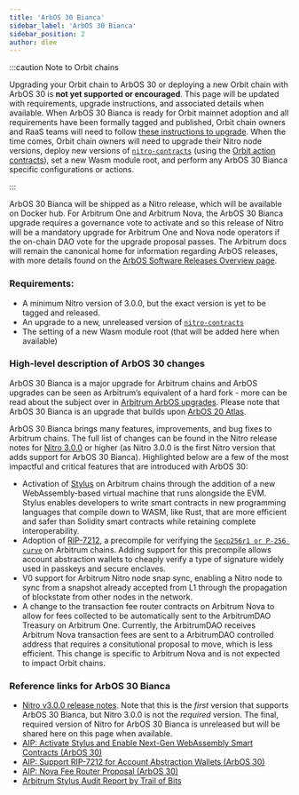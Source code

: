 ```yaml
---
title: 'ArbOS 30 Bianca'
sidebar_label: 'ArbOS 30 Bianca'
sidebar_position: 2
author: dlee
---
```


:::caution Note to Orbit chains

Upgrading your Orbit chain to ArbOS 30 or deploying a new Orbit chain with ArbOS 30 is **not yet supported or encouraged**. This page will be updated with requirements, upgrade instructions, and associated details when available. When ArbOS 30 Bianca is ready for Orbit mainnet adoption and all requirements have been formally tagged and published, Orbit chain owners and RaaS teams will need to follow [these instructions to upgrade](../../launch-orbit-chain/how-tos/arbos-upgrade.md). When the time comes, Orbit chain owners will need to upgrade their Nitro node versions, deploy new versions of [`nitro-contracts`](https://github.com/OffchainLabs/nitro-contracts) (using the [Orbit action contracts](https://github.com/OffchainLabs/orbit-actions)), set a new Wasm module root, and perform any ArbOS 30 Bianca specific configurations or actions.

:::

ArbOS 30 Bianca will be shipped as a Nitro release, which will be available on Docker hub. For Arbitrum One and Arbitrum Nova, the ArbOS 30 Bianca upgrade requires a governance vote to activate and so this release of Nitro will be a mandatory upgrade for Arbitrum One and Nova node operators if the on-chain DAO vote for the upgrade proposal passes. The Arbitrum docs will remain the canonical home for information regarding ArbOS releases, with more details found on the [ArbOS Software Releases Overview page](./01-overview.mdx).

### Requirements:

- A minimum Nitro version of 3.0.0, but the exact version is yet to be tagged and released.
- An upgrade to a new, unreleased version of [`nitro-contracts`](https://github.com/OffchainLabs/nitro-contracts)
- The setting of a new Wasm module root (that will be added here when available)

### High-level description of ArbOS 30 changes

ArbOS 30 Bianca is a major upgrade for Arbitrum chains and ArbOS upgrades can be seen as Arbitrum’s equivalent of a hard fork - more can be read about the subject over in [Arbitrum ArbOS upgrades](https://forum.arbitrum.foundation/t/arbitrum-arbos-upgrades/19695). Please note that ArbOS 30 Bianca is an upgrade that builds upon [ArbOS 20 Atlas](./arbos20.mdx).

ArbOS 30 Bianca brings many features, improvements, and bug fixes to Arbitrum chains. The full list of changes can be found in the Nitro release notes for [Nitro 3.0.0](https://github.com/OffchainLabs/nitro/releases/tag/v3.0.0) or higher (as Nitro 3.0.0 is the first Nitro version that adds support for ArbOS 30 Bianca). Highlighted below are a few of the most impactful and critical features that are introduced with ArbOS 30:

- Activation of [Stylus](../../stylus/stylus-gentle-introduction.md) on Arbitrum chains through the addition of a new WebAssembly-based virtual machine that runs alongside the EVM. Stylus enables developers to write smart contracts in new programming languages that compile down to WASM, like Rust, that are more efficient and safer than Solidity smart contracts while retaining complete interoperability.
- Adoption of [RIP-7212](https://github.com/ethereum/RIPs/blob/master/RIPS/rip-7212.md), a precompile for verifying the [`Secp256r1 or P-256 curve`](https://www.nervos.org/knowledge-base/what_is_secp256r1) on Arbitrum chains. Adding support for this precompile allows account abstraction wallets to cheaply verify a type of signature widely used in passkeys and secure enclaves.
- V0 support for Arbitrum Nitro node snap sync, enabling a Nitro node to sync from a snapshot already accepted from L1 through the propagation of blockstate from other nodes in the network.
- A change to the transaction fee router contracts on Arbitrum Nova to allow for fees collected to be automatically sent to the ArbitrumDAO Treasury on Arbitrum One. Currently, the ArbitrumDAO receives Arbitrum Nova transaction fees are sent to a ArbitrumDAO controlled address that requires a consitutional proposal to move, which is less efficient. This change is specific to Arbitrum Nova and is not expected to impact Orbit chains.

### Reference links for ArbOS 30 Bianca

- [Nitro v3.0.0 release notes](https://github.com/OffchainLabs/nitro/releases/tag/v3.0.0). Note that this is the _first_ version that supports ArbOS 30 Bianca, but Nitro 3.0.0 is not the _required_ version. The final, required version of Nitro for ArbOS 30 Bianca is unreleased but will be shared here on this page when available.
- [AIP: Activate Stylus and Enable Next-Gen WebAssembly Smart Contracts (ArbOS 30)](https://forum.arbitrum.foundation/t/aip-activate-stylus-and-enable-next-gen-webassembly-smart-contracts-arbos-30/22970)
- [AIP: Support RIP-7212 for Account Abstraction Wallets (ArbOS 30)](https://forum.arbitrum.foundation/t/aip-support-rip-7212-for-account-abstraction-wallets-arbos-30/23298)
- [AIP: Nova Fee Router Proposal (ArbOS 30)](https://forum.arbitrum.foundation/t/aip-nova-fee-router-proposal-arbos-30/23310)
- [Arbitrum Stylus Audit Report by Trail of Bits](../../audit-reports.mdx)
